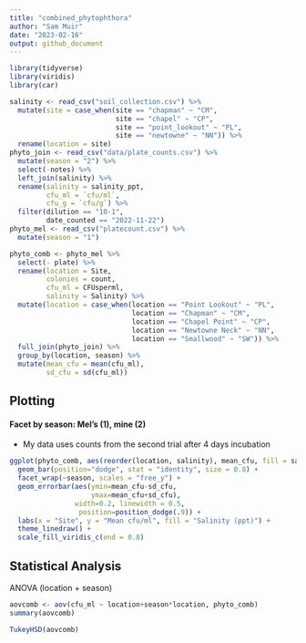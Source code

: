 ```yaml
---
title: "combined_phytophthora"
author: "Sam Muir"
date: "2023-02-16"
output: github_document
---
```


```r
library(tidyverse)
library(viridis)
library(car)
```

```r
salinity <- read_csv("soil_collection.csv") %>%
  mutate(site = case_when(site == "chapman" ~ "CM",
                          site == "chapel" ~ "CP",
                          site == "point_lookout" ~ "PL",
                          site == "newtowne" ~ "NN")) %>%
  rename(location = site)
phyto_join <- read_csv("data/plate_counts.csv") %>%
  mutate(season = "2") %>%
  select(-notes) %>%
  left_join(salinity) %>%
  rename(salinity = salinity_ppt,
         cfu_ml = `cfu/ml`,
         cfu_g = `cfu/g`) %>%
  filter(dilution == "10-1",
         date_counted == "2022-11-22")
phyto_mel <- read_csv("platecount.csv") %>%
  mutate(season = "1")
```

```r
phyto_comb <- phyto_mel %>%
  select(- plate) %>%
  rename(location = Site,
         colonies = count,
         cfu_ml = CFUsperml,
         salinity = Salinity) %>%
  mutate(location = case_when(location == "Point Lookout" ~ "PL",
                              location == "Chapman" ~ "CM",
                              location == "Chapel Point" ~ "CP",
                              location == "Newtowne Neck" ~ "NN",
                              location == "Smallwood" ~ "SW")) %>%
  full_join(phyto_join) %>%
  group_by(location, season) %>%
  mutate(mean_cfu = mean(cfu_ml),
         sd_cfu = sd(cfu_ml))
```

## Plotting 
#### Facet by season: Mel's (1), mine (2)    
- My data uses counts from the second trial after 4 days incubation
```r
ggplot(phyto_comb, aes(reorder(location, salinity), mean_cfu, fill = salinity)) +
  geom_bar(position="dodge", stat = "identity", size = 0.8) +
  facet_wrap(~season, scales = "free_y") +
  geom_errorbar(aes(ymin=mean_cfu-sd_cfu, 
                    ymax=mean_cfu+sd_cfu), 
                width=0.2, linewidth = 0.5,
                 position=position_dodge(.9)) +
  labs(x = "Site", y = "Mean cfu/ml", fill = "Salinity (ppt)") +
  theme_linedraw() +
  scale_fill_viridis_c(end = 0.8)
```

## Statistical Analysis
ANOVA (location + season)
```r
aovcomb <- aov(cfu_ml ~ location+season*location, phyto_comb)
summary(aovcomb)
```

```r
TukeyHSD(aovcomb)
```

